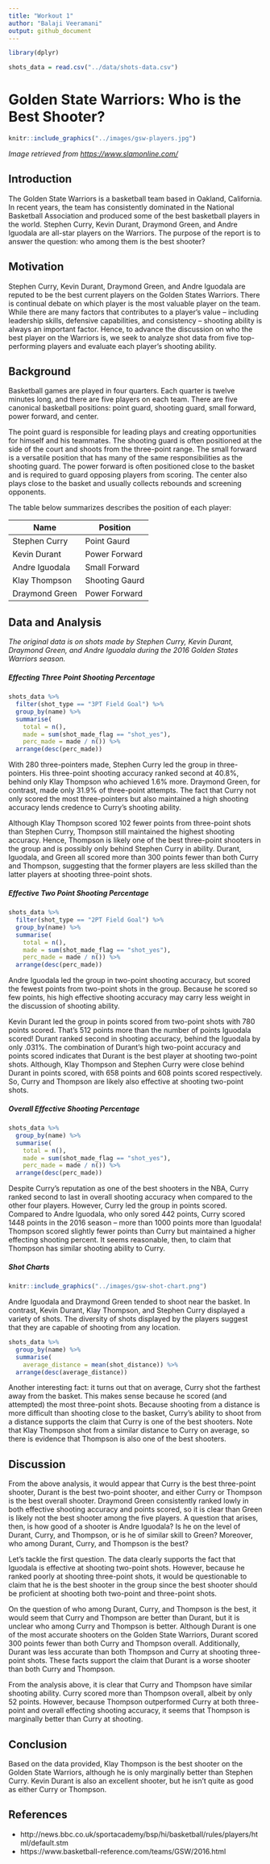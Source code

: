 ```yaml
---
title: "Workout 1"
author: "Balaji Veeramani"
output: github_document
---
```


```r
library(dplyr)

shots_data = read.csv("../data/shots-data.csv")
```

# Golden State Warriors: Who is the Best Shooter?

```r
knitr::include_graphics("../images/gsw-players.jpg")
```
*Image retrieved from [https://www.slamonline.com/](https://www.slamonline.com/nba/stephen-curry-kevin-durant-klay-thompson-combine-78-points/)*

## Introduction
The Golden State Warriors is a basketball team based in Oakland, California. In recent years, the team has consistently dominated in the National Basketball Association and produced some of the best basketball players in the world. Stephen Curry, Kevin Durant, Draymond Green, and Andre Iguodala are all-star players on the Warriors. The purpose of the report is to answer the question: who among them is the best shooter? 

## Motivation
Stephen Curry, Kevin Durant, Draymond Green, and Andre Iguodala are reputed to be the best current players on the Golden States Warriors. There is continual debate on which player is the most valuable player on the team. While there are many factors that contributes to a player's value -- including leadership skills, defensive capabilities, and consistency -- shooting ability is always an important factor. Hence, to advance the discussion on who the best player on the Warriors is, we seek to analyze shot data from five top-performing players and evaluate each player's shooting ability.

## Background
Basketball games are played in four quarters. Each quarter is twelve minutes long, and there are five players on each team. There are five canonical basketball positions: point guard, shooting guard, small forward, power forward, and center. 

The point guard is responsible for leading plays and creating opportunities for himself and his teammates. The shooting guard is often positioned at the side of the court and shoots from the three-point range. The small forward is a versatile position that has many of the same responsibilities as the shooting guard. The power forward is often positioned close to the basket and is required to guard opposing players from scoring. The center also plays close to the basket and usually collects rebounds and screening opponents.

The table below summarizes describes the position of each player:

|Name|Position|
|----|--------|
Stephen Curry|Point Gaurd
Kevin Durant| Power Forward
Andre Iguodala| Small Forward
Klay Thompson| Shooting Gaurd
Draymond Green| Power Forward

## Data and Analysis
*The original data is on shots made by Stephen Curry, Kevin Durant, Draymond Green, and Andre Iguodala during the 2016 Golden States Warriors season.*

##### Effecting Three Point Shooting Percentage
```r
shots_data %>% 
  filter(shot_type == "3PT Field Goal") %>% 
  group_by(name) %>% 
  summarise(
    total = n(), 
    made = sum(shot_made_flag == "shot_yes"), 
    perc_made = made / n()) %>% 
  arrange(desc(perc_made))
```
With 280 three-pointers made, Stephen Curry led the group in three-pointers. His three-point shooting accuracy ranked second at 40.8%, behind only Klay Thompson who achieved 1.6% more. Draymond Green, for contrast, made only 31.9% of three-point attempts. The fact that Curry not only scored the most three-pointers but also maintained a high shooting accuracy lends credence to Curry's shooting ability. 

Although Klay Thompson scored 102 fewer points from three-point shots than Stephen Curry, Thompson still maintained the highest shooting accuracy. Hence, Thompson is likely one of the best three-point shooters in the group and is possibly only behind Stephen Curry in ability. Durant, Iguodala, and Green all scored more than 300 points fewer than both Curry and Thompson, suggesting that the former players are less skilled than the latter players at shooting three-point shots.  

##### Effective Two Point Shooting Percentage
```r
shots_data %>% 
  filter(shot_type == "2PT Field Goal") %>% 
  group_by(name) %>% 
  summarise(
    total = n(), 
    made = sum(shot_made_flag == "shot_yes"), 
    perc_made = made / n()) %>% 
  arrange(desc(perc_made))
```
Andre Iguodala led the group in two-point shooting accuracy, but scored the fewest points from two-point shots in the group. Because he scored so few points, his high effective shooting accuracy may carry less weight in the discussion of shooting ability. 

Kevin Durant led the group in points scored from two-point shots with 780 points scored. That's 512 points more than the number of points Iguodala scored! Durant ranked second in shooting accuracy, behind the Iguodala by only .031%. The combination of Durant's high two-point accuracy and points scored indicates that Durant is the best player at shooting two-point shots. Although, Klay Thompson and Stephen Curry were close behind Durant in points scored, with 658 points and 608 points scored respectively. So, Curry and Thompson are likely also effective at shooting two-point shots.

##### Overall Effective Shooting Percentage
```r
shots_data %>% 
  group_by(name) %>% 
  summarise(
    total = n(), 
    made = sum(shot_made_flag == "shot_yes"), 
    perc_made = made / n()) %>% 
  arrange(desc(perc_made))
```
Despite Curry's reputation as one of the best shooters in the NBA, Curry ranked second to last in overall shooting accuracy when compared to the other four players. However, Curry led the group in points scored. Compared to Andre Iguodala, who only sored 442 points, Curry scored 1448 points in the 2016 season -- more than 1000 points more than Iguodala! Thompson scored slightly fewer points than Curry but maintained a higher effecting shooting percent. It seems reasonable, then, to claim that Thompson has similar shooting ability to Curry. 

##### Shot Charts
```r
knitr::include_graphics("../images/gsw-shot-chart.png")
```
Andre Iguodala and Draymond Green tended to shoot near the basket. In contrast, Kevin Durant, Klay Thompson, and Stephen Curry displayed a variety of shots. The diversity of shots displayed by the players suggest that they are capable of shooting from any location. 

```r
shots_data %>%
  group_by(name) %>%
  summarise(
    average_distance = mean(shot_distance)) %>%
  arrange(desc(average_distance))
```
Another interesting fact: it turns out that on average, Curry shot the farthest away from the basket. This makes sense because he scored (and attempted) the most three-point shots. Because shooting from a distance is more difficult than shooting close to the basket, Curry's ability to shoot from a distance supports the claim that Curry is one of the best shooters. Note that Klay Thompson shot from a similar distance to Curry on average, so there is evidence that Thompson is also one of the best shooters.

## Discussion
From the above analysis, it would appear that Curry is the best three-point shooter, Durant is the best two-point shooter, and either Curry or Thompson is the best overall shooter. Draymond Green consistently ranked lowly in both effective shooting accuracy and points scored, so it is clear than Green is likely not the best shooter among the five players. A question that arises, then, is how good of a shooter is Andre Iguodala? Is he on the level of Durant, Curry, and Thompson, or is he of similar skill to Green? Moreover, who among Durant, Curry, and Thompson is the best?

Let's tackle the first question. The data clearly supports the fact that Iguodala is effective at shooting two-point shots. However, because he ranked poorly at shooting three-point shots, it would be questionable to claim that he is the best shooter in the group since the best shooter should be proficient at shooting both two-point and three-point shots.

On the question of who among Durant, Curry, and Thompson is the best, it would seem that Curry and Thompson are better than Durant, but it is unclear who among Curry and Thompson is better. Although Durant is one of the most accurate shooters on the Golden State Warriors, Durant scored 300 points fewer than both Curry and Thompson overall. Additionally, Durant was less accurate than both Thompson and Curry at shooting three-point shots. These facts support the claim that Durant is a worse shooter than both Curry and Thompson.

From the analysis above, it is clear that Curry and Thompson have similar shooting ability. Curry scored more than Thompson overall, albeit by only 52 points. However, because Thompson outperformed Curry at both three-point and overall effecting shooting accuracy, it seems that Thompson is marginally better than Curry at shooting.

## Conclusion
Based on the data provided, Klay Thompson is the best shooter on the Golden State Warriors, although he is only marginally better than Stephen Curry. Kevin Durant is also an excellent shooter, but he isn't quite as good as either Curry or Thompson.  

## References
* http://news.bbc.co.uk/sportacademy/bsp/hi/basketball/rules/players/html/default.stm
* https://www.basketball-reference.com/teams/GSW/2016.html
